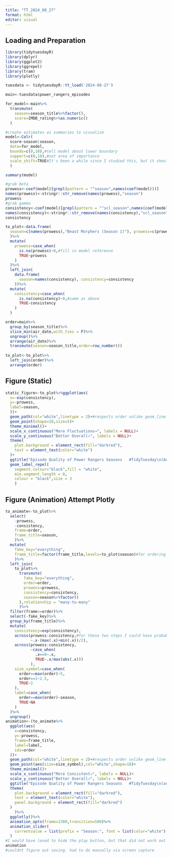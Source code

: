 ```yaml
---
title: "TT_2024_08_27"
format: html
editor: visual
---
```


## Loading and Preparation

```r
library(tidytuesdayR)
library(dplyr)
library(ggplot2)
library(ggrepel)
library(tram)
library(plotly)

tuesdata <- tidytuesdayR::tt_load('2024-08-27')

main<-tuesdata$power_rangers_episodes

for_model<-main%>%
  transmute(
    season=season_title%>%factor(),
    score=IMDB_rating%>%as.numeric()
  )

#create estimates as summaries to visualize
model<-Colr(
  score~season|season,
  data=for_model,
  bounds=c(0,10),#tell model about lower boundary
  support=c(0,10),#set area of importance
  scale_shift=TRUE#It's been a while since I studied this, but it should make the prowesses more comparable in the visualization
  )

summary(model)

#grab beta
prowess<-coef(model)[grepl(pattern = "^season",names(coef(model)))]
names(prowess)<-stringr::str_remove(names(prowess),"season")
prowess
#grab gamma
consistency<-coef(model)[grepl(pattern = "^scl_season",names(coef(model)))]
names(consistency)<-stringr::str_remove(names(consistency),"scl_season")
consistency

to_plot<-data.frame(
  season=c(names(prowess),"Beast Morphers (Season 1)"), prowess=c(prowess,NA)
  )%>%
  mutate(
    prowess=case_when(
      is.na(prowess)~0,#fill in model reference
      TRUE~prowess
    )
  )%>%
  left_join(
    data.frame(
      season=names(consistency), consistency=consistency
    ))%>%
  mutate(
    consistency=case_when(
      is.na(consistency)~0,#same as above
      TRUE~consistency
    )
  )

order=main%>%
  group_by(season_title)%>%
  slice_min(air_date,with_ties = F)%>%
  ungroup()%>%
  arrange(air_date)%>%
  transmute(season=season_title,order=row_number())
  
to_plot<-to_plot%>%
  left_join(order)%>%
  arrange(order)
```

## Figure (Static)

```r
static_figure<-to_plot%>%ggplot(aes(
  x=-exp(consistency),
  y=-prowess,
  label=season,
  ))+
  geom_path(col="white",linetype = 2)+#respects order unlike geom_line
  geom_point(shape=18,size=5)+
  theme_minimal()+
  scale_x_continuous("More Fluctuations→", labels = NULL)+
  scale_y_continuous("Better Overall→", labels = NULL)+
  theme(
    plot.background = element_rect(fill="darkred"),
    text = element_text(color="white")
  )+
  ggtitle("Episode Quality of Power Rangers Seasons   #TidyTuesday\n(According to IMDB user ratings)")+
  geom_label_repel(
    segment.colour="black",fill = "white",
    min.segment.length = 0,
    colour = "black",size = 3
    )
```

## Figure (Animation) Attempt Plotly

```r
to_animate<-to_plot%>%
  select(
    -prowess,
    -consistency,
    frame=order,
    frame_title=season,
    )%>%
  mutate(
    fake_key="everything",
    frame_title=factor(frame_title,levels=to_plot$season)#for ordering
    )%>%
  left_join(
    to_plot%>%
      transmute(
        fake_key="everything",
        order=order,
        prowess=prowess,
        consistency=consistency,
        season=season%>%factor()
      ),relationship = "many-to-many"
      )%>%
  filter(frame>=order)%>%
  select(-fake_key)%>%
  group_by(frame_title)%>%
  mutate(
    consistency=exp(consistency),
    across(prowess:consistency,#for these two steps I could have probably also just searched for what option decouples axes between frames
           ~.x-(max(.x)+min(.x))/2),
    across(prowess:consistency,
           ~case_when(
             .x==0~.x,
             TRUE~.x/max(abs(.x)))
           ),
    size_symbol=case_when(
      order==max(order)~5,
      order==1~2.5,
      TRUE~2
    ),
    label=case_when(
      order==max(order)~season,
      TRUE~NA
    )
  )%>%
  ungroup()
animation<-(to_animate%>%
  ggplot(aes(
    x=consistency,
    y=-prowess,
    frame=frame_title,
    label=label,
    ids=order
  ))+
  geom_path(col="white",linetype = 2)+#respects order unlike geom_line
  geom_point(aes(size=size_symbol),col="white",shape=18)+
  theme_minimal()+
  scale_x_continuous("More Consistent→", labels = NULL)+
  scale_y_continuous("Better Overall→", labels = NULL)+
  ggtitle("Episode Quality of Power Rangers Seasons   #TidyTuesday\n(according to IMDB user ratings)")+
  theme(
    plot.background = element_rect(fill="darkred"),
    text = element_text(color="white"),
    panel.background = element_rect(fill="darkred")
  )
    )%>%
  ggplotly()%>%
  animation_opts(frame=1300,transition=500)%>%
  animation_slider(
    currentvalue = list(prefix = "Season:", font = list(color="white"),offset=50)
  )
#I would have loved to hide the play button, but that did not work out
animation
#couldnt figure out saving. had to do manually via screen capture
```
